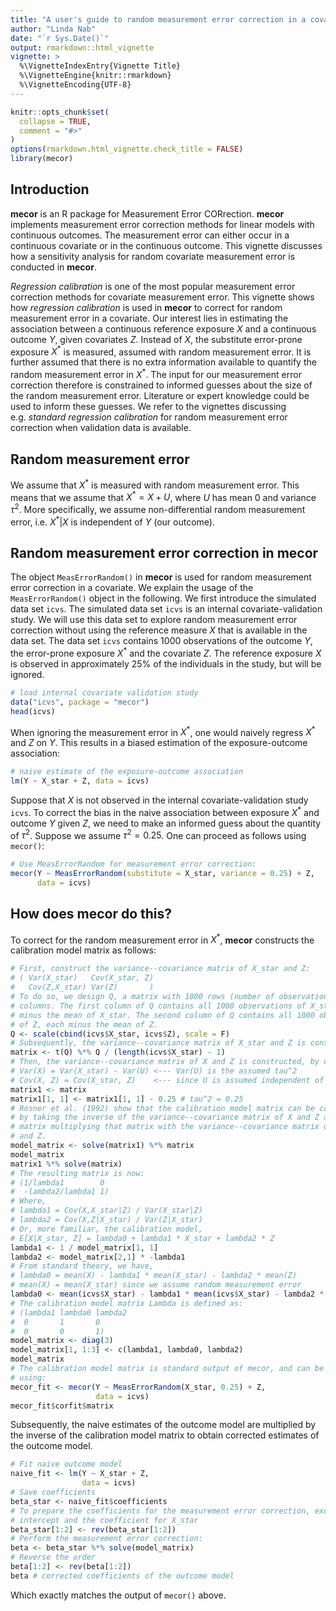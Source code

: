 ```yaml
---
title: "A user's guide to random measurement error correction in a covariate for R"
author: "Linda Nab"
date: "`r Sys.Date()`"
output: rmarkdown::html_vignette
vignette: >
  %\VignetteIndexEntry{Vignette Title}
  %\VignetteEngine{knitr::rmarkdown}
  %\VignetteEncoding{UTF-8}
---
```


```r
knitr::opts_chunk$set(
  collapse = TRUE,
  comment = "#>"
)
options(rmarkdown.html_vignette.check_title = FALSE)
library(mecor)
```

## Introduction
__mecor__ is an R package for Measurement Error CORrection. __mecor__ implements measurement error correction methods for linear models with continuous outcomes. The measurement error can either occur in a continuous covariate or in the continuous outcome. This vignette discusses how a sensitivity analysis for random covariate measurement error is conducted in __mecor__. 

*Regression calibration* is one of the most popular measurement error correction methods for covariate measurement error. This vignette shows how *regression calibration* is used in __mecor__ to correct for random measurement error in a covariate. Our interest lies in estimating the association between a continuous reference exposure $X$ and a continuous outcome $Y$, given covariates $Z$. Instead of $X$, the substitute error-prone exposure $X^*$ is measured, assumed with random measurement error. It is further assumed that there is no extra information available to quantify the random measurement error in $X^*$. The input for our measurement error correction therefore is constrained to informed guesses about the size of the random measurement error. Literature or expert knowledge could be used to inform these guesses. We refer to the vignettes discussing e.g. *standard regression calibration* for random measurement error correction when validation data is available.

## Random measurement error
We assume that $X^*$ is measured with random measurement error. This means that we assume that $X^* = X + U$, where $U$ has mean 0 and variance $\tau^2$. More specifically, we assume non-differential random measurement error, i.e. $X^*|X$ is independent of $Y$ (our outcome). 

## Random measurement error correction in __mecor__
The object `MeasErrorRandom()` in __mecor__ is used for random measurement error correction in a covariate. We explain the usage of the `MeasErrorRandom()` object in the following. We first introduce the simulated data set `icvs`. The simulated data set `icvs` is an internal covariate-validation study. We will use this data set to explore random measurement error correction without using the reference measure $X$ that is available in the data set. The data set `icvs` contains 1000 observations of the outcome $Y$, the error-prone exposure $X^*$ and the covariate $Z$. The reference exposure $X$ is observed in approximately 25% of the individuals in the study, but will be ignored.
```r
# load internal covariate validation study
data("icvs", package = "mecor")
head(icvs)
```
When ignoring the measurement error in $X^*$, one would naively regress $X^*$ and $Z$ on $Y$. This results in a biased estimation of the exposure-outcome association:
```r
# naive estimate of the exposure-outcome association
lm(Y ~ X_star + Z, data = icvs)
```
Suppose that  $X$ is not observed in the internal covariate-validation study `icvs`. To correct the bias in the naive association between exposure $X^*$ and outcome $Y$ given $Z$, we need to make an informed guess about the quantity of $\tau^2$. Suppose we assume $\tau^2 = 0.25$. One can proceed as follows using `mecor()`:
```r
# Use MeasErrorRandom for measurement error correction:
mecor(Y ~ MeasErrorRandom(substitute = X_star, variance = 0.25) + Z,
      data = icvs)
```

## How does __mecor__ do this?
To correct for the random measurement error in $X^*$, __mecor__ constructs the calibration model matrix as follows:
```r
# First, construct the variance--covariance matrix of X_star and Z: 
# ( Var(X_star)   Cov(X_star, Z)
#   Cov(Z,X_star) Var(Z)       )
# To do so, we design Q, a matrix with 1000 rows (number of observations) and 2 
# columns. The first column of Q contains all 1000 observations of X_star, each 
# minus the mean of X_star. The second column of Q contains all 1000 obervations 
# of Z, each minus the mean of Z. 
Q <- scale(cbind(icvs$X_star, icvs$Z), scale = F)
# Subsequently, the variance--covariance matrix of X_star and Z is constructed:
matrix <- t(Q) %*% Q / (length(icvs$X_star) - 1)
# Then, the variance--covariance matrix of X and Z is constructed, by using:
# Var(X) = Var(X_star) - Var(U) <--- Var(U) is the assumed tau^2
# Cov(X, Z) = Cov(X_star, Z)    <--- since U is assumed independent of Z
matrix1 <- matrix
matrix1[1, 1] <- matrix1[1, 1] - 0.25 # tau^2 = 0.25
# Rosner et al. (1992) show that the calibration model matrix can be constructed
# by taking the inverse of the variance--covariance matrix of X and Z and by
# matrix multiplying that matrix with the variance--covariance matrix of X_star
# and Z. 
model_matrix <- solve(matrix1) %*% matrix
model_matrix
matrix1 %*% solve(matrix)
# The resulting matrix is now:
# (1/lambda1        0
#  -lambda2/lambda1 1)
# Where,
# lambda1 = Cov(X,X_star|Z) / Var(X_star|Z)
# lambda2 = Cov(X,Z|X_star) / Var(Z|X_star) 
# Or, more familiar, the calibration model,
# E[X|X_star, Z] = lambda0 + lambda1 * X_star + lambda2 * Z
lambda1 <- 1 / model_matrix[1, 1]
lambda2 <- model_matrix[2,1] * -lambda1
# From standard theory, we have,
# lambda0 = mean(X) - lambda1 * mean(X_star) - lambda2 * mean(Z)
# mean(X) = mean(X_star) since we assume random measurement error
lambda0 <- mean(icvs$X_star) - lambda1 * mean(icvs$X_star) - lambda2 * mean(icvs$Z)
# The calibration model matrix Lambda is defined as:
# (lambda1 lambda0 lambda2
#  0       1       0
#  0       0       1)
model_matrix <- diag(3)
model_matrix[1, 1:3] <- c(lambda1, lambda0, lambda2)
model_matrix
# The calibration model matrix is standard output of mecor, and can be found
# using:
mecor_fit <- mecor(Y ~ MeasErrorRandom(X_star, 0.25) + Z,
                   data = icvs)
mecor_fit$corfit$matrix
```
Subsequently, the naive estimates of the outcome model are multiplied by the inverse of the calibration model matrix to obtain corrected estimates of the outcome model. 
```r
# Fit naive outcome model
naive_fit <- lm(Y ~ X_star + Z, 
                data = icvs)
# Save coefficients
beta_star <- naive_fit$coefficients
# To prepare the coefficients for the measurement error correction, exchange the
# intercept and the coefficient for X_star
beta_star[1:2] <- rev(beta_star[1:2]) 
# Perform the measurement error correction:
beta <- beta_star %*% solve(model_matrix)
# Reverse the order 
beta[1:2] <- rev(beta[1:2])
beta # corrected coefficients of the outcome model
```
Which exactly matches the output of `mecor()` above.

